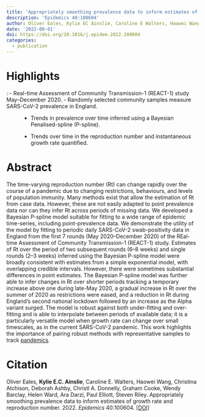 ```yaml
---
title: 'Appropriately smoothing prevalence data to inform estimates of growth rate and reproduction number'
description: 'Epidemics 40:100604'
author: Oliver Eales, Kylie EC Ainslie, Caroline E Walters, Haowei Wang, Christina Atchison, Deborah Ashby, Christl A Donnelly, Graham Cooke, Wendy Barclay, Helen Ward, Ara Darzi, Paul Elliott, Steven Riley
date: '2022-09-01'
doi: https://doi.org/10.1016/j.epidem.2022.100604
categories: 
  - publication
---
```


# Highlights

: - Real-time Assessment of Community Transmission-1 (REACT-1) study May--December 2020. - Randomly selected community samples measure SARS-CoV-2 prevalence in England.

:   -   Trends in prevalence over time inferred using a Bayesian Penalised-spline (P-spline).

    -   Trends over time in the reproduction number and instantaneous growth rate quantified.

# **Abstract**

The time-varying reproduction number (Rt) can change rapidly over the course of a pandemic due to changing restrictions, behaviours, and levels of population immunity. Many methods exist that allow the estimation of Rt from case data. However, these are not easily adapted to point prevalence data nor can they infer Rt across periods of missing data. We developed a Bayesian P-spline model suitable for fitting to a wide range of epidemic time-series, including point-prevalence data. We demonstrate the utility of the model by fitting to periodic daily SARS-CoV-2 swab-positivity data in England from the first 7 rounds (May 2020--December 2020) of the REal-time Assessment of Community Transmission-1 (REACT-1) study. Estimates of Rt over the period of two subsequent rounds (6--8 weeks) and single rounds (2--3 weeks) inferred using the Bayesian P-spline model were broadly consistent with estimates from a simple exponential model, with overlapping credible intervals. However, there were sometimes substantial differences in point estimates. The Bayesian P-spline model was further able to infer changes in Rt over shorter periods tracking a temporary increase above one during late-May 2020, a gradual increase in Rt over the summer of 2020 as restrictions were eased, and a reduction in Rt during England's second national lockdown followed by an increase as the Alpha variant surged. The model is robust against both under-fitting and over-fitting and is able to interpolate between periods of available data; it is a particularly versatile model when growth rate can change over small timescales, as in the current SARS-CoV-2 pandemic. This work highlights the importance of pairing robust methods with representative samples to track [pandemics](https://www.sciencedirect.com/topics/medicine-and-dentistry/pandemic "Learn more about pandemics from ScienceDirect's AI-generated Topic Pages").

# Citation

Oliver Eales, **Kylie E.C. Ainslie**, Caroline E. Walters, Haowei Wang, Christina Atchison, Deborah Ashby, Christl A. Donnelly, Graham Cooke, Wendy Barclay, Helen Ward, Ara Darzi, Paul Elliott, Steven Riley. Appropriately smoothing prevalence data to inform estimates of growth rate and reproduction number. 2022. *Epidemics* 40:100604. [\[DOI\]](https://doi.org/10.1016/j.epidem.2022.100604)
